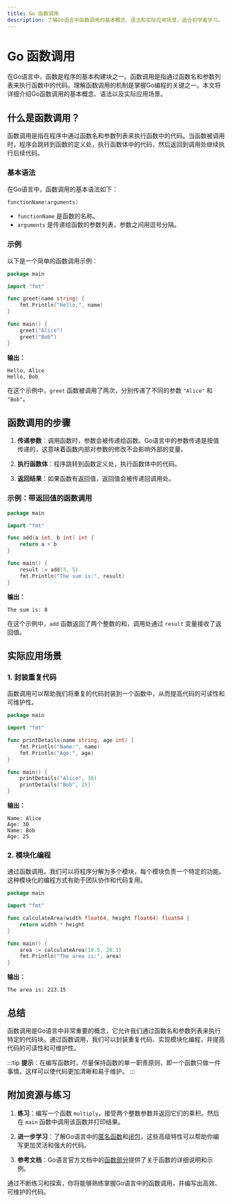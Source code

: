 ```yaml
---
title: Go 函数调用
description: 了解Go语言中函数调用的基本概念、语法和实际应用场景，适合初学者学习。
---
```


# Go 函数调用

在Go语言中，函数是程序的基本构建块之一。函数调用是指通过函数名和参数列表来执行函数中的代码。理解函数调用的机制是掌握Go编程的关键之一。本文将详细介绍Go函数调用的基本概念、语法以及实际应用场景。

## 什么是函数调用？

函数调用是指在程序中通过函数名和参数列表来执行函数中的代码。当函数被调用时，程序会跳转到函数的定义处，执行函数体中的代码，然后返回到调用处继续执行后续代码。

### 基本语法

在Go语言中，函数调用的基本语法如下：

```go
functionName(arguments)
```

- `functionName` 是函数的名称。
- `arguments` 是传递给函数的参数列表，参数之间用逗号分隔。

### 示例

以下是一个简单的函数调用示例：

```go
package main

import "fmt"

func greet(name string) {
    fmt.Println("Hello,", name)
}

func main() {
    greet("Alice")
    greet("Bob")
}
```

**输出：**

```
Hello, Alice
Hello, Bob
```

在这个示例中，`greet` 函数被调用了两次，分别传递了不同的参数 `"Alice"` 和 `"Bob"`。

## 函数调用的步骤

1. **传递参数**：调用函数时，参数会被传递给函数。Go语言中的参数传递是按值传递的，这意味着函数内部对参数的修改不会影响外部的变量。

2. **执行函数体**：程序跳转到函数定义处，执行函数体中的代码。

3. **返回结果**：如果函数有返回值，返回值会被传递回调用处。

### 示例：带返回值的函数调用

```go
package main

import "fmt"

func add(a int, b int) int {
    return a + b
}

func main() {
    result := add(3, 5)
    fmt.Println("The sum is:", result)
}
```

**输出：**

```
The sum is: 8
```

在这个示例中，`add` 函数返回了两个整数的和，调用处通过 `result` 变量接收了返回值。

## 实际应用场景

### 1. 封装重复代码

函数调用可以帮助我们将重复的代码封装到一个函数中，从而提高代码的可读性和可维护性。

```go
package main

import "fmt"

func printDetails(name string, age int) {
    fmt.Println("Name:", name)
    fmt.Println("Age:", age)
}

func main() {
    printDetails("Alice", 30)
    printDetails("Bob", 25)
}
```

**输出：**

```
Name: Alice
Age: 30
Name: Bob
Age: 25
```

### 2. 模块化编程

通过函数调用，我们可以将程序分解为多个模块，每个模块负责一个特定的功能。这种模块化的编程方式有助于团队协作和代码复用。

```go
package main

import "fmt"

func calculateArea(width float64, height float64) float64 {
    return width * height
}

func main() {
    area := calculateArea(10.5, 20.3)
    fmt.Println("The area is:", area)
}
```

**输出：**

```
The area is: 213.15
```

## 总结

函数调用是Go语言中非常重要的概念，它允许我们通过函数名和参数列表来执行特定的代码块。通过函数调用，我们可以封装重复代码、实现模块化编程，并提高代码的可读性和可维护性。

:::tip
**提示**：在编写函数时，尽量保持函数的单一职责原则，即一个函数只做一件事情。这样可以使代码更加清晰和易于维护。
:::

## 附加资源与练习

1. **练习**：编写一个函数 `multiply`，接受两个整数参数并返回它们的乘积。然后在 `main` 函数中调用该函数并打印结果。

2. **进一步学习**：了解Go语言中的[匿名函数](https://golang.org/doc/effective_go#functions)和[闭包](https://golang.org/doc/effective_go#closures)，这些高级特性可以帮助你编写更加灵活和强大的代码。

3. **参考文档**：Go语言官方文档中的[函数部分](https://golang.org/ref/spec#Function_types)提供了关于函数的详细说明和示例。

通过不断练习和探索，你将能够熟练掌握Go语言中的函数调用，并编写出高效、可维护的代码。